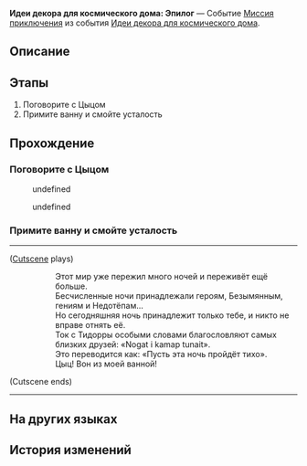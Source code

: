 {{Дополнить|Диалоги.}}
{{Миссия Инфобокс
|id              = 8027119
|Название        = 
|Изображение     = Миссия Освоения Идеи декора для космического дома Эпилог.png
|Тип             = Миссия приключения
|События         = Идеи декора для космического дома
|Глава           = Идеи декора для космического дома
|Условия         = Завершена [[Миссия приключения]] ''[[Идеи декора для космического дома: Строительная практика]]''
|Персонажи       = Вельт; Дань Хэн; Март 7; Первопроходец; Цыц
|СтартЛокация    = Вагон для вечеринок
|Мир             = Звёздный экспресс
|Локации         = Вагон для вечеринок
|Предыдущая      = Идеи декора для космического дома: Строительная практика
|Следующая       = 
|Награды         = Кредиты*5 000
}}
'''Идеи декора для космического дома: Эпилог''' — Событие [[Миссия приключения]] из события [[Идеи декора для космического дома]].

==Описание==
{{Описание|В конце концов, что такое «дом»?<br />Для насекомого это тёплая нора, а для зверя - тихая пещера в лесу.<br />Для ленивой птицы это скромное гнездо на ветке, а для трудолюбивого человека - дом, за который нужно платить ипотеку.<br />Дом - это столько всего, что не описать одним словом. Но, возможно, ответ на этот вопрос очень прост. Как говорили наши предки:<br />«Дом там, где твоё сердце спокойно».}}

==Этапы==
# Поговорите с Цыцом
# Примите ванну и смойте усталость

==Прохождение==
{{Дополнить}}

===Поговорите с Цыцом===
{{Описание миссии|локация=Вагон для вечеринок|Вы наконец получили собственную уютную комнату. Примите горячую ванну и завершите обустройство!}}
{{Диалог Начало}}
<!--Unknown TalkSentence: 827131101-->
<!--Unknown TalkSentence: 827131102-->
<!--Unknown TalkSentence: 827131103-->
<!--Unknown TalkSentence: 827131104-->
<!--Unknown TalkSentence: 827131105-->
:{{Диалог|Стрелка}} undefined
:<!--Unknown TalkSentence: 827131107-->
:<!--Unknown TalkSentence: 827131108-->
:<!--Unknown TalkSentence: 827131109-->
:<!--Unknown TalkSentence: 827131110-->
::{{tx}}
:{{Диалог|Стрелка}} undefined
:<!--Unknown TalkSentence: 827131109-->
:<!--Unknown TalkSentence: 827131110-->
::{{tx}}
<!--Unknown TalkSentence: 827131109-->
<!--Unknown TalkSentence: 827131110-->
:{{tx}}
{{Диалог Конец}}

===Примите ванну и смойте усталость===
{{Диалог Начало}}
----
;([[#Gallery|Cutscene]] plays)
::Этот мир уже пережил много ночей и переживёт ещё больше.
::Бесчисленные ночи принадлежали героям, Безымянным, гениям и Недотёпам...
::Но сегодняшняя ночь принадлежит только тебе, и никто не вправе отнять её.
::Ток с Тидорры особыми словами благословляют самых близких друзей: «Nogat i kamap tunait».
::Это переводится как: «Пусть эта ночь пройдёт тихо».
::Цыц! Вон из моей ванной!
;(Cutscene ends)
----
{{Диалог Конец}}

==На других языках==
{{На других языках
|en   = Cosmic Home Décor Guide: Conclusion
|zhs  = 宇宙家装指南：尾声
|zht  = 宇宙家裝指南：尾聲
|ja   = コズミック・ハウジングガイド：後付け
|ko   = 우주 인테리어 가이드: 결말
|es   = Guía de decoración galáctica: final
|fr   = Guide de décoration cosmique&nbsp;: Conclusion
|ru   = Идеи декора для космического дома: Эпилог
|th   = คู่มือแต่งบ้านแห่งจักรวาล: ตอนจบ
|vi   = Hướng Dẫn Trang Trí Nhà Vũ Trụ: Vĩ Thanh
|de   = Leitfaden für galaktisches Heimdekor: Zusammenfassung
|id   = Panduan Dekorasi Rumah Alam Semesta: Akhir
|pt   = Guia de Decoração Cósmica: Conclusão
}}

==История изменений==
{{История изменений|2.7}}
